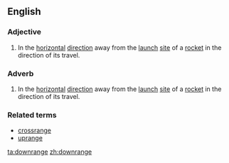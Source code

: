 ==English==
===Adjective===
{{en-adj}}
# In the [[horizontal]] [[direction]] away from the [[launch]] [[site]] of a [[rocket]] in the direction of its travel.
===Adverb===
{{en-adv}}
# In the [[horizontal]] [[direction]] away from the [[launch]] [[site]] of a [[rocket]] in the direction of its travel.

===Related terms===
* [[crossrange]]
* [[uprange]]
[[ta:downrange]]
[[zh:downrange]]